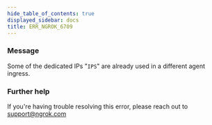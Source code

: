 ```yaml
---
hide_table_of_contents: true
displayed_sidebar: docs
title: ERR_NGROK_6709
---
```


### Message

Some of the dedicated IPs "`IPS`" are already used in a different agent ingress.

<ErrorDetails />

### Further help

If you're having trouble resolving this error, please reach out to [support@ngrok.com](mailto:support@ngrok.com?subject=Help%20with%20ERR_NGROK_6709)

